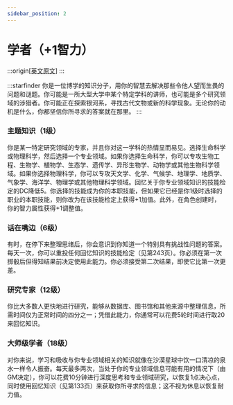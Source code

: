 ```yaml
---
sidebar_position: 2
---
```


# 学者（+1智力）

:::origin[[英文原文](https://www.aonsrd.com/Themes.aspx?ItemName=Scholar)]
:::

:::starfinder
你是一位博学的知识分子，用你的智慧去解决那些令他人望而生畏的问题和谜题。你可能是一所大型大学中某个特定学科的讲师，也可能是多个研究领域的涉猎者。你可能正在探索银河系，寻找古代文物或新的科学现象。无论你的动机是什么，你都坚信你所寻求的答案就在那里。
:::

### 主题知识（1级）

你是某一特定研究领域的专家，并且你对这一学科的热情显而易见。选择生命科学或物理科学，然后选择一个专业领域。如果你选择生命科学，你可以专攻生物工程、生物学、植物学、生态学、遗传学、异形生物学、动物学或其他生物科学领域。如果你选择物理科学，你可以专攻天文学、化学、气候学、地理学、地质学、气象学、海洋学、物理学或其他物理科学领域。回忆关于你专业领域知识的技能检定的DC降低5。你选择的技能成为你的本职技能，但如果它已经是你1级时选择的职业的本职技能，则你改为在该技能检定上获得+1加值。此外，在角色创建时，你的智力属性获得+1调整值。

### 话在嘴边（6级）

有时，在停下来整理思绪后，你会意识到你知道一个特别具有挑战性问题的答案。每天一次，你可以重投任何回忆知识的技能检定（见第243页）。你必须在第一次掷骰后但得知结果前决定使用此能力。你必须接受第二次结果，即使它比第一次更差。

### 研究专家（12级）

你比大多数人更快地进行研究，能够从数据库、图书馆和其他来源中整理信息，所需时间仅为正常时间的四分之一；凭借此能力，你通常可以花费5轮时间进行取20来回忆知识。

### 大师级学者（18级）

对你来说，学习和吸收与你专业领域相关的知识就像在沙漠星球中饮一口清凉的泉水一样令人振奋。每天最多两次，当处于你的专业领域信息可能有用的情况下（由GM决定），你可以花费10分钟进行深度思考和专业领域研究，以恢复1点决心点，同时使用回忆知识（见第133页）来获取你所寻求的信息；这不视为休息以恢复耐力值。